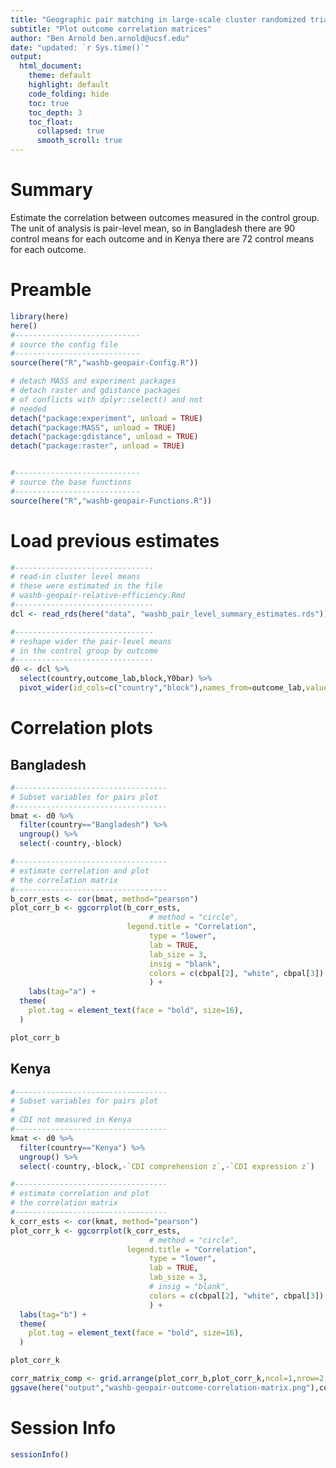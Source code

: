 ```yaml
---
title: "Geographic pair matching in large-scale cluster randomized trials"
subtitle: "Plot outcome correlation matrices"
author: "Ben Arnold ben.arnold@ucsf.edu"
date: "updated: `r Sys.time()`"
output: 
  html_document:
    theme: default
    highlight: default
    code_folding: hide
    toc: true
    toc_depth: 3
    toc_float:
      collapsed: true
      smooth_scroll: true
---
```


# Summary

Estimate the correlation between outcomes measured in the control group. The unit of analysis is pair-level mean, so in Bangladesh there are 90 control means for each outcome and in Kenya there are 72 control means for each outcome.

# Preamble

```r
library(here)
here()
#----------------------------
# source the config file
#----------------------------
source(here("R","washb-geopair-Config.R"))

# detach MASS and experiment packages
# detach raster and gdistance packages 
# of conflicts with dplyr::select() and not
# needed
detach("package:experiment", unload = TRUE)
detach("package:MASS", unload = TRUE)
detach("package:gdistance", unload = TRUE)
detach("package:raster", unload = TRUE)


#----------------------------
# source the base functions
#----------------------------
source(here("R","washb-geopair-Functions.R"))

```


# Load previous estimates
```r
#-------------------------------
# read-in cluster level means
# these were estimated in the file
# washb-geopair-relative-efficiency.Rmd
#-------------------------------
dcl <- read_rds(here("data", "washb_pair_level_summary_estimates.rds")) 

#-------------------------------
# reshape wider the pair-level means 
# in the control group by outcome
#-------------------------------
d0 <- dcl %>%
  select(country,outcome_lab,block,Y0bar) %>%
  pivot_wider(id_cols=c("country","block"),names_from=outcome_lab,values_from=Y0bar)
```

# Correlation plots

## Bangladesh

```r
#----------------------------------
# Subset variables for pairs plot
#----------------------------------
bmat <- d0 %>%
  filter(country=="Bangladesh") %>%
  ungroup() %>%
  select(-country,-block)

#----------------------------------
# estimate correlation and plot 
# the correlation matrix
#----------------------------------
b_corr_ests <- cor(bmat, method="pearson")
plot_corr_b <- ggcorrplot(b_corr_ests, 
                               # method = "circle",
                          legend.title = "Correlation",
                               type = "lower",
                               lab = TRUE,
                               lab_size = 3,
                               insig = "blank",
                               colors = c(cbpal[2], "white", cbpal[3])
                               ) +
    labs(tag="a") +
  theme(
    plot.tag = element_text(face = "bold", size=16),
  )

plot_corr_b

```

## Kenya 

```r
#----------------------------------
# Subset variables for pairs plot
#
# CDI not measured in Kenya
#----------------------------------
kmat <- d0 %>%
  filter(country=="Kenya") %>%
  ungroup() %>%
  select(-country,-block,-`CDI comprehension z`,-`CDI expression z`)

#----------------------------------
# estimate correlation and plot 
# the correlation matrix
#----------------------------------
k_corr_ests <- cor(kmat, method="pearson")
plot_corr_k <- ggcorrplot(k_corr_ests, 
                               # method = "circle",
                          legend.title = "Correlation",
                               type = "lower",
                               lab = TRUE,
                               lab_size = 3,
                               # insig = "blank",
                               colors = c(cbpal[2], "white", cbpal[3]),
                               ) +
  labs(tag="b") +
  theme(
    plot.tag = element_text(face = "bold", size=16),
  )

plot_corr_k

```

```r

corr_matrix_comp <- grid.arrange(plot_corr_b,plot_corr_k,ncol=1,nrow=2,heights=c(1,1))
ggsave(here("output","washb-geopair-outcome-correlation-matrix.png"),corr_matrix_comp,device="png",width=8, height = 12)


```

# Session Info
```r
sessionInfo()
```


